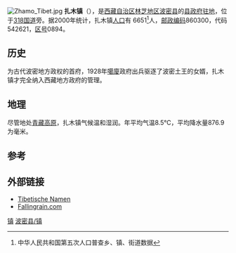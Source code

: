 {{unreferenced|time=2018-09-02T14:10:19+00:00}}
{{Infobox Settlement
|official_name          = 扎木镇
|other_name             = སྤྲ་རྨོག
|settlement_type        = [[镇|镇]]
|image_skyline          = Street of Zhamu Town.jpg
|imagesize              = 
|image_caption          = 街景
|subdivision_type       = Country
|subdivision_name       = [[中国|中国]]
|subdivision_type1      = 自治区
|subdivision_name1      = [[西藏|西藏]]
|subdivision_type2      = [[Political_divisions_of_China|Prefecture]]
|subdivision_name2      = [[林芝地区|林芝地区]]
|subdivision_type3      = [[县|县]]
|subdivision_name3      = [[波密县|波密县]]
|subdivision_type4      = [[Human_settlement|Nearby settlements]] (distance)
|subdivision_name4      =
|government_footnotes   =
|government_type        =
|leader_title           =
|leader_name            =
|leader_title1          =  <!-- for places with, say, both a mayor and a city manager -->
|leader_name1           =
|leader_title2          =
|leader_name2           =
|leader_title3          =
|leader_name3           =
|leader_title4          =
|established_date3      =
|population_as_of               =
|population_footnotes           =
|population_note                = 
|population_total               = *
|population_density_km2         =
|population_density_sq_mi       =
|population_blank1_title        =[[主要民族|主要民族]]
|population_blank1              =[[藏族|藏族]]
|population_density_blank1_km2 =   
|population_density_blank1_sq_mi =
|population_blank2_title        =[[方言|方言]]
|population_blank2              =[[藏语|藏语]]
<!-- General information  --------------->
|timezone               =  +8 
|utc_offset             = 
|timezone_DST           = 
|utc_offset_DST         = 
|latd=29 |latm=50 |lats= |latNS=N
|longd=95 |longm=45 |longs= |longEW=E
|elevation_footnotes    =  <!--for references: use <ref> tags-->
|elevation_m            = 
|elevation_ft           = 
<!-- Area/postal codes & others -------->
|postal_code_type       = 860300
|postal_code            =
|area_code              =
|blank_name             =
|blank_info             =
|blank1_name            =
|blank1_info            =
|website                = 
|footnotes              = 
}}
[[File:Zhamo_Tibet.jpg|thumb]]
'''扎木镇'''（'''{{bo|z=སྤྲ་རྨོག|w=spra rmog|p=Zhamog或Zhamo}}'''），是[[西藏自治区|西藏自治区]][[林芝地区|林芝地区]][[波密县|波密县]]的[[县治|县政府驻地]]，位于[[318国道|318国道]]旁。据2000年统计，扎木镇[[人口|人口]]有 6651<ref>中华人民共和国第五次人口普查乡、镇、街道数据</ref>人，[[邮政编码|邮政编码]]860300，代码542621，[[区号|区号]]0894。

== 历史 ==
{{main|波密土王}}
为古代波密地方政权的首府，1928年[[噶廈|噶廈]]政府出兵驱逐了波密土王的女婿，扎木镇才完全纳入西藏地方政府的管理。

== 地理 ==
尽管地处[[青藏高原|青藏高原]]，扎木镇气候温和湿润。年平均气温8.5℃，平均降水量876.9为毫米。

== 参考 ==
{{Reflist}}

== 外部链接 ==
* [http://gao.gmxhome.de/tibetisch.htm Tibetische Namen] {{Wayback|url=http://gao.gmxhome.de/tibetisch.htm |date=20101001112640 }} 
* [http://fallingrain.com/world/CH/14/Zhamo.html Fallingrain.com] {{Wayback|url=http://fallingrain.com/world/CH/14/Zhamo.html |date=20090714042134 }}


{{coord|29|50|N|95|45|E|display=title|region:CN_type:city_source:GNS-enwiki}}

{{波密县行政区划}}
{{Tibet-stub}}
[[Category:波密县|镇]]
[[Category:林芝市乡镇|波密县/镇]]